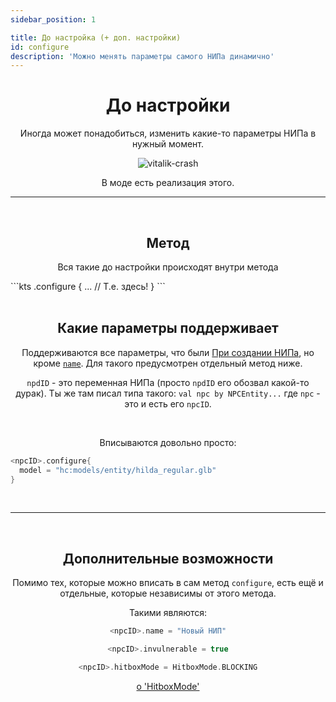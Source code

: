 ```yaml
---
sidebar_position: 1

title: До настройка (+ доп. настройки)
id: configure
description: 'Можно менять параметры самого НИПа динамично'
---
```



<div align="center">

# До настройки

Иногда может понадобиться, изменить какие-то параметры НИПа в нужный момент.

<link rel="preload" as="image" href="@site/static/img/doc/titles/EditNPC0.webp" />
<div className="show" id="mask">

![vitalik-crash](@site/static/img/doc/titles/NpcEdit0.webp)

</div>

В моде есть реализация этого.

---

<br />

## Метод

Вся такие до настройки происходят внутри метода
<div align="left">
```kts
<npcID>.configure {
  ... // Т.е. здесь!
}
```
</div>

<br />

## Какие параметры поддерживает

Поддерживаются все параметры, что были [При создании НИПа](./0-create.mdx), но кроме [`name`](./1-configure.mdx#дополнительные-возможности).
Для такого предусмотрен отдельный метод ниже.

`npdID` - это переменная НИПа (просто `npdID` его обозвал какой-то дурак).
Ты же там писал типа такого: `val npc by NPCEntity...` где `npc` - это и есть его `npcID`.

<br />

Вписываются довольно просто:

<div align="left">

```kts title="Пример"
<npcID>.configure{
  model = "hc:models/entity/hilda_regular.glb"
}
```

</div>

<br />

---

<br />

## Дополнительные возможности

Помимо тех, которые можно вписать в сам метод `configure`, есть ещё и отдельные, которые независимы от этого метода.

Такими являются:
```kts title="Возможность менять иня НИПа"
<npcID>.name = "Новый НИП"
```
```kts title="Возможность сделать Бессмертным"
<npcID>.invulnerable = true
```
```kts title="Возможность менять режим колизии с НИПом"
<npcID>.hitboxMode = HitboxMode.BLOCKING
```
[о 'HitboxMode'](../../99-resources/1-hitbox-mode.mdx)

</div>
